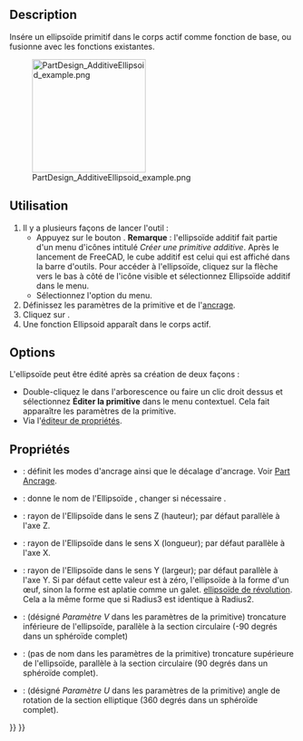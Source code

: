 <languages/>

{{Docnav/fr
|[[PartDesign_AdditiveCone/fr|Cône additif]]
|[[PartDesign_AdditiveTorus/fr|Tore additif]]
|[[PartDesign_Workbench/fr|Atelier PartDesign]]
|IconL=PartDesign_AdditiveCone.svg
|IconR=PartDesign_AdditiveTorus.svg
|IconC=Workbench_PartDesign.svg
}}

{{GuiCommand/fr
|Name=PartDesign AdditiveEllipsoid
|Name/fr=PartDesign Ellipsoïde additif
|MenuLocation=PartDesign → Créer une primitive additive → Ellipsoïde additif
|Workbenches=[[PartDesign_Workbench/fr|PartDesign]]
|Version=0.17
|SeeAlso=[[PartDesign_CompPrimitiveAdditive/fr|PartDesign Primitives additives]], [[PartDesign_SubtractiveEllipsoid/fr|PartDesign Ellipsoïde soustractif]]
}}

==Description==

Insére un ellipsoïde primitif dans le corps actif comme fonction de base, ou fusionne avec les fonctions existantes.

[[File:PartDesign_AdditiveEllipsoid_example.png|200px]]

<span id="Usage"></span>
==Utilisation==

# Il y a plusieurs façons de lancer l'outil :
#* Appuyez sur le bouton {{Button|[[File:PartDesign_AdditiveEllipsoid.svg|16px]] [[PartDesign_AdditiveEllipsoid/fr|Ellipsoïde additif]]}}. '''Remarque''' : l'ellipsoïde additif fait partie d'un menu d'icônes intitulé ''Créer une primitive additive''. Après le lancement de FreeCAD, le cube additif est celui qui est affiché dans la barre d'outils. Pour accéder à l'ellipsoïde, cliquez sur la flèche vers le bas à côté de l'icône visible et sélectionnez Ellipsoïde additif dans le menu.
#* Sélectionnez l'option {{MenuCommand|PartDesign → Créer une primitive additive → [[Image:PartDesign_AdditiveEllipsoid.svg|16px]] Ellipsoïde additif}} du menu.
# Définissez les paramètres de la primitive et de l'[[Part_EditAttachment/fr|ancrage]].
# Cliquez sur {{Button|OK}}.
# Une fonction Ellipsoid apparaît dans le corps actif.

==Options==

L'ellipsoïde peut être édité après sa création de deux façons :
* Double-cliquez le dans l'arborescence ou faire un clic droit dessus et sélectionnez '''Éditer la primitive''' dans le menu contextuel. Cela fait apparaître les paramètres de la primitive.
* Via l'[[Property_editor/fr|éditeur de propriétés]].

<span id="Properties"></span>
==Propriétés==

* {{PropertyData|Attachment}} : définit les modes d'ancrage ainsi que le décalage d'ancrage. Voir [[Part_EditAttachment/fr|Part Ancrage]].
* {{PropertyData|Label}} : donne le nom de l'Ellipsoïde , changer si nécessaire .
* {{PropertyData|Radius1}} : rayon de l'Ellipsoïde dans le sens Z (hauteur); par défaut parallèle à l'axe Z. 
* {{PropertyData|Radius2}} : rayon de l'Ellipsoïde dans le sens X (longueur); par défaut parallèle à l'axe X. 
* {{PropertyData|Radius3}} : rayon de l'Ellipsoïde dans le sens Y (largeur); par défaut parallèle à l'axe Y. Si par défaut cette valeur est à zéro,  l'ellipsoïde à la forme d'un œuf, sinon la forme est aplatie comme un galet. [https://fr.wikipedia.org/wiki/Ellipso%C3%AFde_de_r%C3%A9volution ellipsoïde de révolution]. Cela a la même forme que si Radius3 est identique à Radius2.
* {{PropertyData|Angle1}} : (désigné ''Paramètre V'' dans les paramètres de la primitive) troncature inférieure de l'ellipsoïde, parallèle à la section circulaire (-90 degrés dans un sphéroïde complet)
* {{PropertyData|Angle2}} : (pas de nom dans les paramètres de la primitive) troncature supérieure de l'ellipsoïde, parallèle à la section circulaire (90 degrés dans un sphéroïde complet).
* {{PropertyData|Angle3}} : (désigné ''Paramètre U'' dans les paramètres de la primitive) angle de rotation de la section elliptique (360 degrés dans un sphéroïde complet).


{{Docnav/fr
|[[PartDesign_AdditiveCone/fr|Cône additif]]
|[[PartDesign_AdditiveTorus/fr|Tore additif]]
|[[PartDesign_Workbench/fr|Atelier PartDesign]]
|IconL=PartDesign_AdditiveCone.svg
|IconR=PartDesign_AdditiveTorus.svg
|IconC=Workbench_PartDesign.svg
}}

{{PartDesign_Tools_navi{{#translation:}}}}
{{Userdocnavi{{#translation:}}}}